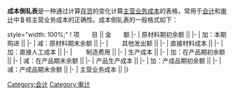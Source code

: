 '''成本倒轧表'''是一种通过计算[[存货|存货]]的变化计算[[主营业务成本|主营业务成本]]的表格，常用于[[会计|会计]]和[[审计|审计]]中复核主营业务成本的正确性。成本倒轧表的一般格式如下：

{{wt}} style="width: 100%;"
! 项　　目 || 金　　额
|-
| 原材料期初余额 ||
|-
| 加：本期购进 ||
|-
| 减：原材料期末余额 ||
|-
| 　　其他发出额 ||
|-
| 直接材料成本 ||
|-
| 加：直接人工成本 ||
|-
| 　　制造费用 ||
|-
| 生产成本 ||
|-
| 加：在产品期初余额 ||
|-
| 减：在产品期末余额 ||
|-
| 产品生产成本 ||
|-
| 加：产成品期初余额 ||
|-
| 减：产成品期末余额 ||
|-
| 主营业务成本 ||
|}

[[Category:会计|Category:会计]]
[[Category:审计|Category:审计]]